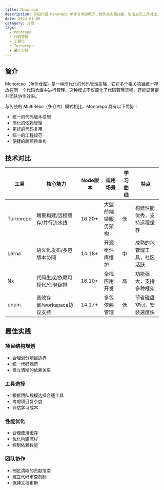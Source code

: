 ```yaml
---
title: Monorepo
description: 详细介绍 Monorepo 单体仓库的概念、优势及实践指南，包括主流工具对比、最佳实践和团队协作策略
date: 2024-01-09
category: 开发
tags:
  - Monorepo
  - 代码管理
  - 工程化
  - Turborepo
  - 最佳实践
---
```


## 简介

Monorepo（单体仓库）是一种现代化的代码管理策略，它将多个相关项目统一存放在同一个代码仓库中进行管理。这种模式不仅简化了代码管理流程，还能显著提升团队协作效率。

与传统的 MultiRepo（多仓库）模式相比，Monorepo 具有以下优势：
- 统一的代码版本控制
- 简化的依赖管理
- 更好的代码复用
- 统一的工程规范
- 便捷的跨项目重构

## 技术对比

| 工具        | 核心能力                           | Node版本  | 适用场景                     | 学习曲线 | 特点 |
|-------------|----------------------------------|-----------|----------------------------|----------|------|
| Turborepo   | 增量构建/远程缓存/并行流水线      | 16.20+    | 大型前端微服务架构          | 低       | 构建性能优秀，支持远程缓存 |
| Lerna       | 语义化发布/多包版本协同          | 14.18+    | 开源组件库维护              | 中       | 成熟的包管理工具，社区活跃 |
| Nx          | 代码生成/依赖可视化/任务编排      | 16.10+    | 全栈应用开发                | 高       | 功能强大，支持多种框架 |
| pnpm        | 高效存储/workspace协议支持       | 14.17+    | 多包依赖管理                | 低       | 节省磁盘空间，安装速度快 |

## 最佳实践

### 项目结构规划

- 合理划分项目边界
- 统一代码规范
- 建立清晰的依赖关系

### 工具选择

- 根据团队规模选择合适工具
- 考虑项目复杂度
- 评估学习成本

### 性能优化

- 合理使用缓存
- 优化构建流程
- 控制依赖数量

### 团队协作

- 制定清晰的贡献指南
- 建立代码审查机制
- 保持文档更新
